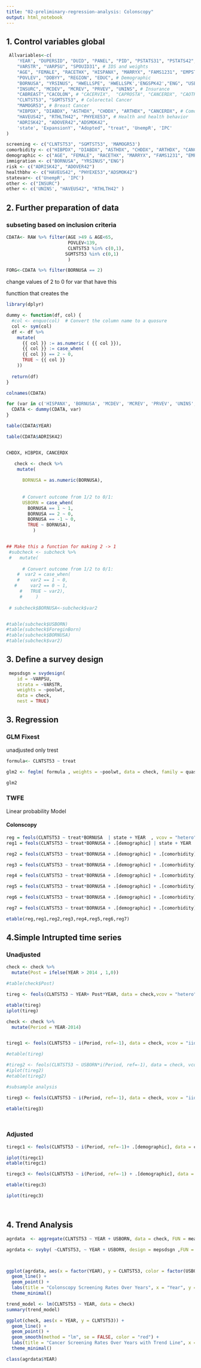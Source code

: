 ```yaml
---
title: "02-preliminary-regression-analysis: Colonscopy"
output: html_notebook
---
```


## 1. Control variables global

```r
 Allvariables<-c(
    'YEAR', "DUPERSID", "DUID", "PANEL", "PID", "PSTATS31", "PSTATS42", "PSTATS53", "PERWT", 
    "VARSTR", "VARPSU", "SPOUID31", # IDS and weights
    "AGE", "FEMALE", "RACETHX", "HISPANX", "MARRYX", "FAMS1231", "EMPST31", "POVCAT", 
    "POVLEV", "DOBYY", "REGION", "EDUC", # Demographic
    "BORNUSA", "YRSINUS", "HWELLSPE", 'HWELLSPK','ENGSPK42',"ENG", "USBORN42", "LIVEUS42", # Immigration
    "INSURC", "MCDEV", "MCREV", "PRVEV", "UNINS", # Insurance
    "CABREAST","CACOLON", # "CACERVIX",  "CAPROSTA", "CANCERDX", "CAOTHER", # Cancer diagnoses
    "CLNTST53", "SGMTST53", # Colorectal Cancer
    "MAMOGR53", # Breast Cancer
    "HIBPDX", "DIABDX", "ASTHDX", "CHDDX", "ARTHDX", "CANCERDX", # Comorbidities
    "HAVEUS42", "RTHLTH42", "PHYEXE53", # Health and health behavior 
    "ADRISK42", "ADOVER42","ADSMOK42",
    'state', 'ExpansionY', "Adopted", "treat", 'UnempR', 'IPC'
)

screening <- c("CLNTST53", "SGMTST53", 'MAMOGR53')
comorbidity <- c("HIBPDX", "DIABDX", "ASTHDX", "CHDDX", "ARTHDX", "CANCERDX")
demographic <- c("AGE", "FEMALE", "RACETHX", "MARRYX", "FAMS1231", "EMPST31", "POVCAT","EDUC")
immigration <- c("BORNUSA", "YRSINUS","ENG")
risk <- c("ADRISK42", "ADOVER42") 
healthbhv <- c("HAVEUS42", "PHYEXE53","ADSMOK42")
statevar<- c('UnempR', 'IPC')
other <- c("INSURC")
other <- c('UNINS', "HAVEUS42", "RTHLTH42" )


```


## 2.  Further preparation of data

### subseting based on inclusion criteria

```r

CDATA<- RAW %>% filter(AGE >49 & AGE<65,
                       POVLEV<139,
                       CLNTST53 %in% c(0,1),
                      SGMTST53 %in% c(0,1)
                       )

FORG<-CDATA %>% filter(BORNUSA == 2)


```


change values of 2 to 0 for var that have this

functtion that creates the 
```r

library(dplyr)

dummy <- function(df, col) {
  #col <- enquo(col)  # Convert the column name to a quosure
  col <- sym(col)
  df <- df %>%
    mutate(
      {{ col }} := as.numeric ( {{ col }}),
      {{ col }} := case_when(
      {{ col }} == 2 ~ 0,
      TRUE ~ {{ col }}
    ))
  
  return(df)
}

```



```r
colnames(CDATA)

for (var in c('HISPANX', 'BORNUSA', 'MCDEV', 'MCREV', 'PRVEV', 'UNINS','HIBPDX', 'DIABDX', 'ASTHDX', 'CHDDX', 'ARTHDX', 'CANCERDX', 'HAVEUS42', 'PHYEXE53')) {
  CDATA <- dummy(CDATA, var)
}

table(CDATA$YEAR)

```

```r
table(CDATA$ADRISK42)


CHDDX, HIBPDX, CANCERDX
```




```r


   check <- check %>% 
    mutate(
      
      BORNUSA = as.numeric(BORNUSA),
     
      
      # Convert outcome from 1/2 to 0/1:
      USBORN = case_when(
        BORNUSA == 1 ~ 1,
        BORNUSA == 2 ~ 0,
        BORNUSA == -1 ~ 0,
        TRUE ~ BORNUSA),
          )


## Make this a function for making 2 -> 1 
 #subcheck <- subcheck %>% 
 #   mutate(
      
      # Convert outcome from 1/2 to 0/1:
    #  var2 = case_when(
    #    var2 == 1 ~ 0,
   #     var2 == 0 ~ 1,
     #   TRUE ~ var2),
     #     )
 
 # subcheck$BORNUSA<-subcheck$var2


#table(subcheck$USBORN)
#table(subcheck$ForeginBorn)
#table(subcheck$BORNUSA)
#table(subcheck$var2)


```

## 3. Define a survey design
 
```r

 mepsdsgn = svydesign(
    id = ~VARPSU,
    strata = ~VARSTR,
    weights = ~poolwt,
    data = check,
    nest = TRUE)

```
 

## 3. Regression

### GLM Fixest

unadjusted only trest

```r

formula<- CLNTST53 ~ treat 

glm2 <- feglm( formula , weights = ~poolwt, data = check, family = quasibinomial )

glm2

```


### TWFE 

Linear probability Model 

#### Colonscopy

```r

reg = feols(CLNTST53 ~ treat*BORNUSA  | state + YEAR  , vcov = "hetero", weights = ~poolwt, data = check) # Control for demographic + immigrants + state
reg1 = feols(CLNTST53 ~ treat*BORNUSA + .[demographic] | state + YEAR  , vcov = "hetero", weights = ~poolwt, data = check) # C

reg2 = feols(CLNTST53 ~ treat*BORNUSA + .[demographic] + .[comorbidity]| state + YEAR  , vcov = "hetero", weights = ~poolwt, data = check) # C

reg3 = feols(CLNTST53 ~ treat*BORNUSA + .[demographic] + .[comorbidity] + .[healthbhv]| state + YEAR  , vcov = "hetero", weights = ~poolwt, data = check) 

reg4 = feols(CLNTST53 ~ treat*BORNUSA + .[demographic] + .[comorbidity] + .[healthbhv]+ .[risk]| state + YEAR  , vcov = "hetero", weights = ~poolwt, data = check) 

reg5 = feols(CLNTST53 ~ treat*BORNUSA + .[demographic] + .[comorbidity] + .[healthbhv] + .[risk] + .[immigration] | state + YEAR  , vcov = "hetero", weights = ~poolwt, data = check) 

reg6 = feols(CLNTST53 ~ treat*BORNUSA + .[demographic] + .[comorbidity] + .[healthbhv] + .[risk] + .[immigration]  + .[statevar] | state + YEAR  , vcov = "hetero", weights = ~poolwt, data = check) 

reg7 = feols(CLNTST53 ~ treat*BORNUSA + .[demographic] + .[comorbidity] + .[healthbhv] + .[risk] + .[immigration]  + .[statevar]  + .[other] | state + YEAR  , vcov = "hetero", weights = ~poolwt, data = check) 

etable(reg,reg1,reg2,reg3,reg4,reg5,reg6,reg7)


```

## 4.Simple Intrupted time series 

### Unadjusted 

```r

check <- check %>%
  mutate(Post = ifelse(YEAR > 2014 , 1,0))

#table(check$Post)

tireg <- feols(CLNTST53 ~ YEAR+ Post*YEAR, data = check,vcov = "hetero" , weights= ~poolwt)

etable(tireg)
iplot(tireg)

check <- check %>%
  mutate(Period = YEAR-2014)


tireg1 <- feols(CLNTST53 ~ i(Period, ref=-1), data = check, vcov = "iid" ,weights= ~poolwt)

#etable(tireg)

#tireg2 <- feols(CLNTST53 ~ USBORN*i(Period, ref=-1), data = check, vcov = "iid" ,weights= #~poolwt)
#iplot(tireg2)
#etable(tireg2)

#subsample analysis

tireg3 <- feols(CLNTST53 ~ i(Period, ref=-1), data = check, vcov = "iid" ,weights= ~poolwt, fsplit = ~USBORN)

etable(tireg3)




```

### Adjusted 

```r


tiregc1 <- feols(CLNTST53 ~ i(Period, ref=-1)+ .[demographic], data = check, vcov = "iid" ,weights= ~poolwt)

iplot(tiregc1)
etable(tiregc1)

tiregc3 <- feols(CLNTST53 ~ i(Period, ref=-1) + .[demographic], data = check, vcov = "iid" ,weights= ~poolwt, fsplit = ~USBORN)

etable(tiregc3)

iplot(tiregc3)




```




## 4. Trend Analysis

```r

agrdata  <- aggregate(CLNTST53 ~ YEAR + USBORN, data = check, FUN = mean)

agrdata <- svyby( ~CLNTST53, ~ YEAR + USBORN, design = mepsdsgn ,FUN = svymean)



ggplot(agrdata, aes(x = factor(YEAR), y = CLNTST53, color = factor(USBORN), group = factor(USBORN)) ) +
  geom_line() +
  geom_point() +
  labs(title = "Colonscopy Screening Rates Over Years", x = "Year", y = "Screening Rate (%)") +
  theme_minimal() 

```


```r

trend_model <- lm(CLNTST53 ~ YEAR, data = check)
summary(trend_model)

ggplot(check, aes(x = YEAR, y = CLNTST53)) +
  geom_line() +
  geom_point() +
  geom_smooth(method = "lm", se = FALSE, color = "red") +
  labs(title = "Cancer Screening Rates Over Years with Trend Line", x = "Year", y = "Screening Rate (%)") +
  theme_minimal()

class(agrdata$YEAR)
```



 
 